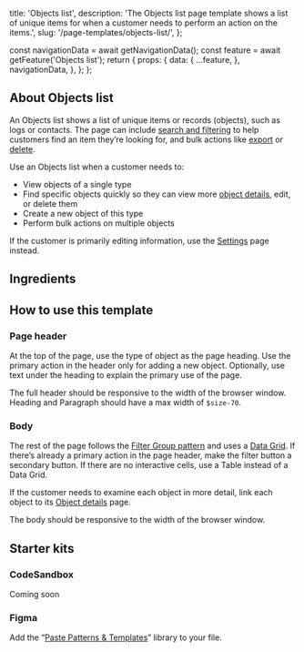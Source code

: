   title: 'Objects list',
  description:
    'The Objects list page template shows a list of unique items for when a customer needs to perform an action on the items.',
  slug: '/page-templates/objects-list/',
};



  const navigationData = await getNavigationData();
  const feature = await getFeature('Objects list');
  return {
    props: {
      data: {
        ...feature,
      },
      navigationData,
    },
  };
};

<NormalizedPatternHeader
  description={meta.description}
  name={meta.title}
  data={props.data}
  categoryRoute={SidebarCategoryRoutes.PAGE_TEMPLATES}
/>

<contentwrapper>

<PageAside data={mdxHeadings} />

<content>

<StoryPreview
  title="Object list page template - full"
  storyID="website-pagetemplateexamples--full-objects-list-example"
  code={FullObjectsListExample}
/>

## About Objects list

An Objects list shows a list of unique items or records (objects), such as logs or contacts. The page can include [search and filtering](/patterns/filter-group) to help customers find an item they’re looking for, and bulk actions like [export](/patterns/data-export) or [delete](/patterns/delete).

Use an Objects list when a customer needs to:

- View objects of a single type
- Find specific objects quickly so they can view more [object details](/page-templates/object-details), edit, or delete them
- Create a new object of this type
- Perform bulk actions on multiple objects

If the customer is primarily editing information, use the [Settings](/page-templates/settings) page instead.

## Ingredients

<ObjectsListIngredients />

## How to use this template

<StoryPreview
  title="Object list page template - example"
  storyID="website-pagetemplateexamples--default-objects-list-example"
  code={DefaultObjectsListExample}
/>

### Page header

At the top of the page, use the type of object as the page heading. Use the primary action in the header only for adding a new object. Optionally, use text under the heading to explain the primary use of the page.

The full header should be responsive to the width of the browser window. Heading and Paragraph should have a max width of `$size-70`.

### Body

The rest of the page follows the [Filter Group pattern](/patterns/filter-group) and uses a [Data Grid](/components/data-grid). If there’s already a primary action in the page header, make the filter button a secondary button. If there are no interactive cells, use a Table instead of a Data Grid.

If the customer needs to examine each object in more detail, link each object to its [Object details](/page-templates/object-details) page.

The body should be responsive to the width of the browser window.

## Starter kits

### CodeSandbox

Coming soon

### Figma

Add the “[Paste Patterns & Templates](https://www.figma.com/file/S4z0Kqjb9AYosnkRQldLte/Paste-Patterns-%26-Templates?type=design&node-id=5310-79458&mode=design)” library to your file.

</content>

</contentwrapper>
